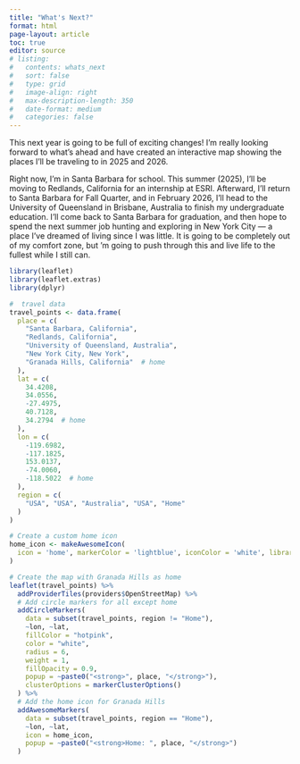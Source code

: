 ```yaml
---
title: "What's Next?"
format: html
page-layout: article
toc: true
editor: source
# listing:
#   contents: whats_next
#   sort: false
#   type: grid
#   image-align: right
#   max-description-length: 350
#   date-format: medium
#   categories: false
---
```


This next year is going to be full of exciting changes! I’m really looking forward to what’s ahead and have created an interactive map showing the places I’ll be traveling to in 2025 and 2026.

Right now, I’m in Santa Barbara for school. This summer (2025), I’ll be moving to Redlands, California for an internship at ESRI. Afterward, I’ll return to Santa Barbara for Fall Quarter, and in February 2026, I’ll head to the University of Queensland in Brisbane, Australia to finish my undergraduate education. I’ll come back to Santa Barbara for graduation, and then hope to spend the next summer job hunting and exploring in New York City — a place I’ve dreamed of living since I was little. It is going to be completely out of my comfort zone, but 'm going to push through this and live life to the fullest while I still can. 

```r
library(leaflet)
library(leaflet.extras)
library(dplyr)
```


```r
#  travel data
travel_points <- data.frame(
  place = c(
    "Santa Barbara, California",
    "Redlands, California",
    "University of Queensland, Australia",
    "New York City, New York",
    "Granada Hills, California"  # home
  ),
  lat = c(
    34.4208,
    34.0556,
    -27.4975,
    40.7128,
    34.2794  # home
  ),
  lon = c(
    -119.6982,
    -117.1825,
    153.0137,
    -74.0060,
    -118.5022  # home
  ),
  region = c(
    "USA", "USA", "Australia", "USA", "Home"
  )
)

# Create a custom home icon
home_icon <- makeAwesomeIcon(
  icon = 'home', markerColor = 'lightblue', iconColor = 'white', library = 'fa'
)

# Create the map with Granada Hills as home 
leaflet(travel_points) %>%
  addProviderTiles(providers$OpenStreetMap) %>%
  # Add circle markers for all except home
  addCircleMarkers(
    data = subset(travel_points, region != "Home"),
    ~lon, ~lat,
    fillColor = "hotpink",
    color = "white",
    radius = 6,
    weight = 1,
    fillOpacity = 0.9,
    popup = ~paste0("<strong>", place, "</strong>"),
    clusterOptions = markerClusterOptions()
  ) %>%
  # Add the home icon for Granada Hills
  addAwesomeMarkers(
    data = subset(travel_points, region == "Home"),
    ~lon, ~lat,
    icon = home_icon,
    popup = ~paste0("<strong>Home: ", place, "</strong>")
  )



```



